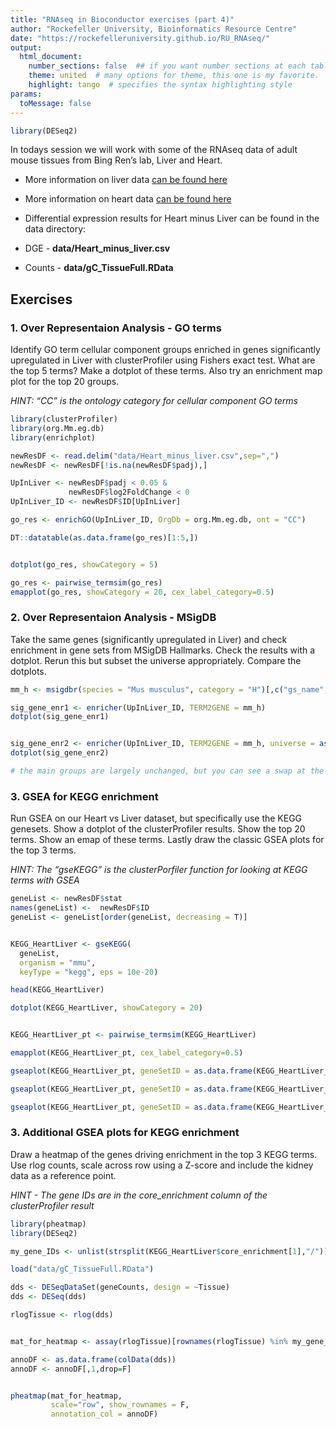 ```yaml
---
title: "RNAseq in Bioconductor exercises (part 4)"
author: "Rockefeller University, Bioinformatics Resource Centre"
date: "https://rockefelleruniversity.github.io/RU_RNAseq/"
output: 
  html_document:
    number_sections: false  ## if you want number sections at each table header
    theme: united  # many options for theme, this one is my favorite.
    highlight: tango  # specifies the syntax highlighting style
params:
  toMessage: false    
---
```



```r
library(DESeq2)
```

In todays session we will work with some of the RNAseq data of adult mouse tissues from Bing Ren's lab, Liver and Heart.  

- More information on liver data [can be found here ](https://www.encodeproject.org/experiments/ENCSR000CHB/)
- More information on heart data [can be found here ](https://www.encodeproject.org/experiments/ENCSR000CGZ/)

- Differential expression results for Heart minus Liver can be found in the data directory:  

* DGE  - **data/Heart_minus_liver.csv**
* Counts - **data/gC_TissueFull.RData**

## Exercises

### 1. Over Representaion Analysis - GO terms

Identify GO term cellular component groups enriched in genes significantly upregulated in Liver with clusterProfiler using Fishers exact test. What are the top 5 terms? Make a dotplot of these terms. Also try an enrichment map plot for the top 20 groups. 

*HINT: "CC" is the ontology category for cellular component GO terms*

```r
library(clusterProfiler)
library(org.Mm.eg.db)
library(enrichplot)

newResDF <- read.delim("data/Heart_minus_liver.csv",sep=",")
newResDF <- newResDF[!is.na(newResDF$padj),]

UpInLiver <- newResDF$padj < 0.05 & 
             newResDF$log2FoldChange < 0
UpInLiver_ID <- newResDF$ID[UpInLiver]

go_res <- enrichGO(UpInLiver_ID, OrgDb = org.Mm.eg.db, ont = "CC")

DT::datatable(as.data.frame(go_res)[1:5,])


dotplot(go_res, showCategory = 5)

go_res <- pairwise_termsim(go_res)
emapplot(go_res, showCategory = 20, cex_label_category=0.5)
```

### 2. Over Representaion Analysis - MSigDB

Take the same genes (significantly upregulated in Liver) and check enrichment in gene sets from MSigDB Hallmarks. Check the results with a dotplot. Rerun this but subset the universe appropriately. Compare the dotplots. 

```r

mm_h <- msigdbr(species = "Mus musculus", category = "H")[,c("gs_name","entrez_gene")]

sig_gene_enr1 <- enricher(UpInLiver_ID, TERM2GENE = mm_h)
dotplot(sig_gene_enr1)


sig_gene_enr2 <- enricher(UpInLiver_ID, TERM2GENE = mm_h, universe = as.character(newResDF$ID))
dotplot(sig_gene_enr2)

# the main groups are largely unchanged, but you can see a swap at the last group. This is because 15 genes from the Androgen gene set are not in the universe, so the background has shifted. 
```

### 3. GSEA for KEGG enrichment

Run GSEA on our Heart vs Liver dataset, but specifically use the KEGG genesets. Show a dotplot of the clusterProfiler results. Show the top 20 terms. Show an emap of these terms. Lastly draw the classic GSEA plots for the top 3 terms. 

*HINT: The "gseKEGG" is the clusterPorfiler function for looking at KEGG terms with GSEA*

```r

geneList <- newResDF$stat
names(geneList) <-  newResDF$ID
geneList <- geneList[order(geneList, decreasing = T)]


KEGG_HeartLiver <- gseKEGG(
  geneList,
  organism = "mmu",
  keyType = "kegg", eps = 10e-20)

head(KEGG_HeartLiver)

dotplot(KEGG_HeartLiver, showCategory = 20)


KEGG_HeartLiver_pt <- pairwise_termsim(KEGG_HeartLiver)

emapplot(KEGG_HeartLiver_pt, cex_label_category=0.5)

gseaplot(KEGG_HeartLiver_pt, geneSetID = as.data.frame(KEGG_HeartLiver_pt)$ID[1], by = "runningScore", title = as.data.frame(KEGG_HeartLiver_pt)$Description[1])

gseaplot(KEGG_HeartLiver_pt, geneSetID = as.data.frame(KEGG_HeartLiver_pt)$ID[2], by = "runningScore", title = as.data.frame(KEGG_HeartLiver_pt)$Description[2])

gseaplot(KEGG_HeartLiver_pt, geneSetID = as.data.frame(KEGG_HeartLiver_pt)$ID[3], by = "runningScore", title = as.data.frame(KEGG_HeartLiver_pt)$Description[3])
```

### 3. Additional GSEA plots for KEGG enrichment

Draw a heatmap of the genes driving enrichment in the top 3 KEGG terms. Use rlog counts, scale across row using a Z-score and include the kidney data as a reference point. 

*HINT - The gene IDs are in the core_enrichment column of the clusterProfiler result*

```r
library(pheatmap)
library(DESeq2)

my_gene_IDs <- unlist(strsplit(KEGG_HeartLiver$core_enrichment[1],"/"))

load("data/gC_TissueFull.RData")

dds <- DESeqDataSet(geneCounts, design = ~Tissue)
dds <- DESeq(dds)

rlogTissue <- rlog(dds)


mat_for_heatmap <- assay(rlogTissue)[rownames(rlogTissue) %in% my_gene_IDs,]

annoDF <- as.data.frame(colData(dds))
annoDF <- annoDF[,1,drop=F]


pheatmap(mat_for_heatmap,
         scale="row", show_rownames = F,
         annotation_col = annoDF)


```

